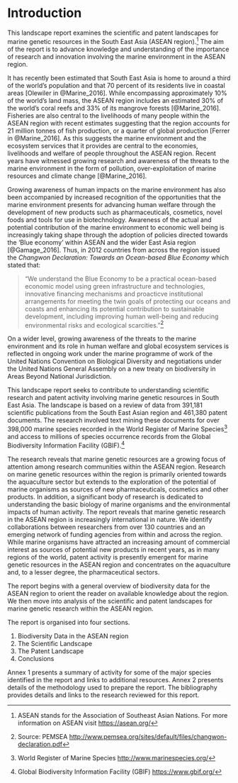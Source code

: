 # Introduction {#intro}

This landscape report examines the scientific and patent landscapes for marine genetic resources in the South East Asia (ASEAN region).^[ASEAN stands for the Association of Southeast Asian Nations. For more information on ASEAN visit [https://asean.org/](https://asean.org/)] The aim of the report is to advance knowledge and understanding of the importance of research and innovation involving the marine environment in the ASEAN region. 

It has recently been estimated that South East Asia is home to around a third of the world's population and that 70 percent of its residents live in coastal areas [Olewiler in @Marine_2016]. While encompassing approximately 10% of the world's land mass, the ASEAN region includes an estimated 30% of the world's coral reefs and 33% of its mangrove forests [@Marine_2016]. Fisheries are also central to the livelihoods of many people within the ASEAN region with recent estimates suggesting that the region accounts for 21 million tonnes of fish production, or a quarter of global production [Ferrer in @Marine_2016]. As this suggests the marine environment and the ecosystem services that it provides are central to the economies, livelihoods and welfare of people throughout the ASEAN region. Recent years have witnessed growing research and awareness of the threats to the marine environment in the form of pollution, over-exploitation of marine resources and climate change [@Marine_2016].

Growing awareness of human impacts on the marine environment has also been accompanied by increased recognition of the opportunities that the marine environment presents for advancing human welfare through the development of new products such as pharmaceuticals, cosmetics, novel foods and tools for use in biotechnology. <!---[As this reports will highlight, researchers from the ASEAN region have developed a new pharmaceutical and medical technology based on marine genetic resources, while others are seeking to explore marine organisms as sources of new drugs]---> Awareness of the actual and potential contribution of the marine environment to economic well being is increasingly taking shape through the adoption of policies directed towards the 'Blue economy' within ASEAN and the wider East Asia region [@Gamage_2016]. Thus, in 2012 countries from across the region issued the *Changwon Declaration: Towards an Ocean-based Blue Economy* which stated that: 

>"We understand the Blue Economy to be a practical ocean-based economic model using green infrastructure and technologies, innovative financing mechanisms and proacticve institutional arrangements for meeting the twin goals of protecting our oceans and coasts and enhancing its potential contribution to sustainable development, including improving human well-being and reducing environmental risks and ecological scarcities."^[Source: PEMSEA [http://www.pemsea.org/sites/default/files/changwon-declaration.pdf](http://www.pemsea.org/sites/default/files/changwon-declaration.pdf)]

On a wider level, growing awareness of the threats to the marine environment and its role in human welfare and global ecosystem services is reflected in ongoing work under the marine programme of work of the United Nations Convention on Biological Diversity and negotiations under the United Nations General Assembly on a new treaty on biodiversity in Areas Beyond National Jurisdiction. 

This landscape report seeks to contribute to understanding scientific research and patent activity involving marine genetic resources in South East Asia. The landscape is based on a review of data from 391,181 scientific publications from the South East Asian region and 461,380 patent documents. The research involved text mining these documents for over 398,000 marine species recorded in the World Register of Marine Species^[World Register of Marine Species [http://www.marinespecies.org/](http://www.marinespecies.org/)] and access to millions of species occurrence records from the Global Biodiversity Information Facility (GBIF).^[Global Biodiversity Information Facility (GBIF) [https://www.gbif.org/](https://www.gbif.org/)] 

The research reveals that marine genetic resources are a growing focus of attention among research communities within the ASEAN region. Research on marine genetic resources within the region is primarily oriented towards the aquaculture sector but extends to the exploration of the potential of marine organisms as sources of new pharmaceuticals, cosmetics and other products. In addition, a significant body of research is dedicated to understanding the basic biology of marine organisms and the environmental impacts of human activity. The report reveals that marine genetic research in the ASEAN region is increasingly international in nature. We identify collaborations between researchers from over 130 countries and an emerging network of funding agencies from within and across the region. While marine organisms have attracted an increasing amount of commercial interest as sources of potential new products in recent years, as in many regions of the world, patent activity is presently emergent for marine genetic resources in the ASEAN region and concentrates on the aquaculture and, to a lesser degree, the pharmaceutical sectors.

The report begins with a general overview of biodiversity data for the ASEAN region to orient the reader on available knowledge about the region. We then move into analysis of the scientific and patent landscapes for marine genetic research within the ASEAN region. 

The report is organised into four sections. 

1. Biodiversity Data in the ASEAN region
2. The Scientific Landscape
3. The Patent Landscape
5. Conclusions

Annex 1 presents a summary of activity for some of the major species identified in the report and links to additional resources. Annex 2 presents details of the methodology used to prepare the report. The bibliography provides details and links to the research reviewed for this report. 
